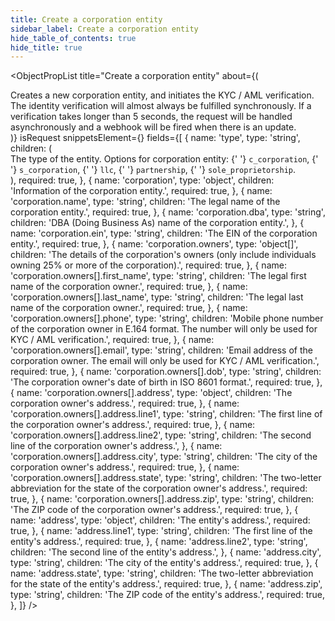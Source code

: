 ```yaml
---
title: Create a corporation entity
sidebar_label: Create a corporation entity
hide_table_of_contents: true
hide_title: true
---
```



<ObjectPropList
  title="Create a corporation entity"
  about={(
    <div>
      Creates a new corporation entity, and initiates the KYC / AML verification. The
      identity verification will almost always be fulfilled synchronously. If a verification takes
      longer than 5 seconds, the request will be handled asynchronously and a webhook will be fired
      when there is an update.
    </div>
  )}
  isRequest
  snippetsElement={<EntitiesCreateCorporation />}
  fields={[
    {
      name: 'type',
      type: 'string',
      children: (
        <div>
          The type of the entity. Options for corporation entity:
          {' '}
          <code>c_corporation</code>,
          {' '}
          <code>s_corporation</code>,
          {' '}
          <code>llc</code>,
          {' '}
          <code>partnership</code>,
          {' '}
          <code>sole_proprietorship</code>.
        </div>
      ),
      required: true,
    },
    {
      name: 'corporation',
      type: 'object',
      children: 'Information of the corporation entity.',
      required: true,
    },
    {
      name: 'corporation.name',
      type: 'string',
      children: 'The legal name of the corporation entity.',
      required: true,
    },
    {
      name: 'corporation.dba',
      type: 'string',
      children: 'DBA (Doing Business As) name of the corporation entity.',
    },
    {
      name: 'corporation.ein',
      type: 'string',
      children: 'The EIN of the corporation entity.',
      required: true,
    },
    {
      name: 'corporation.owners',
      type: 'object[]',
      children: 'The details of the corporation\'s owners (only include individuals owning 25% or more of the corporation).',
      required: true,
    },
    {
      name: 'corporation.owners[].first_name',
      type: 'string',
      children: 'The legal first name of the corporation owner.',
      required: true,
    },
    {
      name: 'corporation.owners[].last_name',
      type: 'string',
      children: 'The legal last name of the corporation owner.',
      required: true,
    },
    {
      name: 'corporation.owners[].phone',
      type: 'string',
      children: 'Mobile phone number of the corporation owner in E.164 format. The number will only be used for KYC / AML verification.',
      required: true,
    },
    {
      name: 'corporation.owners[].email',
      type: 'string',
      children: 'Email address of the corporation owner. The email will only be used for KYC / AML verification.',
      required: true,
    },
    {
      name: 'corporation.owners[].dob',
      type: 'string',
      children: 'The corporation owner\'s date of birth in ISO 8601 format.',
      required: true,
    },
    {
      name: 'corporation.owners[].address',
      type: 'object',
      children: 'The corporation owner\'s address.',
      required: true,
    },
    {
      name: 'corporation.owners[].address.line1',
      type: 'string',
      children: 'The first line of the corporation owner\'s address.',
      required: true,
    },
    {
      name: 'corporation.owners[].address.line2',
      type: 'string',
      children: 'The second line of the corporation owner\'s address.',
    },
    {
      name: 'corporation.owners[].address.city',
      type: 'string',
      children: 'The city of the corporation owner\'s address.',
      required: true,
    },
    {
      name: 'corporation.owners[].address.state',
      type: 'string',
      children: 'The two-letter abbreviation for the state of the corporation owner\'s address.',
      required: true,
    },
    {
      name: 'corporation.owners[].address.zip',
      type: 'string',
      children: 'The ZIP code of the corporation owner\'s address.',
      required: true,
    },
    {
      name: 'address',
      type: 'object',
      children: 'The entity\'s address.',
      required: true,
    },
    {
      name: 'address.line1',
      type: 'string',
      children: 'The first line of the entity\'s address.',
      required: true,
    },
    {
      name: 'address.line2',
      type: 'string',
      children: 'The second line of the entity\'s address.',
    },
    {
      name: 'address.city',
      type: 'string',
      children: 'The city of the entity\'s address.',
      required: true,
    },
    {
      name: 'address.state',
      type: 'string',
      children: 'The two-letter abbreviation for the state of the entity\'s address.',
      required: true,
    },
    {
      name: 'address.zip',
      type: 'string',
      children: 'The ZIP code of the entity\'s address.',
      required: true,
    },
  ]}
/>

